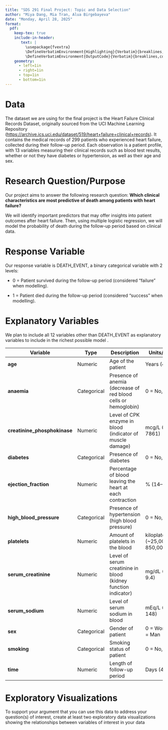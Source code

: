 ```yaml
---
title: "SDS 291 Final Project: Topic and Data Selection"
author: "Miya Dang, Mia Tran, Alua Birgebayeva"
date: "Monday, April 28, 2025"
format: 
  pdf:
    keep-tex: true
    include-in-header: 
       text: |
         \usepackage{fvextra}
         \DefineVerbatimEnvironment{Highlighting}{Verbatim}{breaklines,commandchars=\\\{\}}
         \DefineVerbatimEnvironment{OutputCode}{Verbatim}{breaklines,commandchars=\\\{\}}
    geometry: 
      - left=1in
      - right=1in
      - top=1in
      - bottom=1in
---
```


# Data

The dataset we are using for the final project is the Heart Failure Clinical Records Dataset, originally sourced from the UCI Machine Learning Repository (<https://archive.ics.uci.edu/dataset/519/heart+failure+clinical+records>). It contains the medical records of 299 patients who experienced heart failure, collected during their follow-up period. Each observation is a patient profile, with 13 variables measuring their clinical records such as blood test results, whether or not they have diabetes or hypertension, as well as their age and sex.

# Research Question/Purpose

Our project aims to answer the following research question: **Which clinical characteristics are most predictive of death among patients with heart failure?**

We will identify important predictors that may offer insights into patient outcomes after heart failure. Then, using multiple logistic regression, we will model the probability of death during the follow-up period based on clinical data.

# Response Variable

Our response variable is DEATH_EVENT, a binary categorical variable with 2 levels:

-   0 = Patient survived during the follow-up period (considered "failure" when modelling).

-   1 = Patient died during the follow-up period (considered "success" when modelling).

# Explanatory Variables

We plan to include all 12 variables other than DEATH_EVENT as explanatory variables to include in the richest possible model .

| Variable | Type | Description | Units/Levels |
|------------------|------------------|------------------|------------------|
| **age** | Numeric | Age of the patient | Years (40–95) |
| **anaemia** | Categorical | Presence of anemia (decrease of red blood cells or hemoglobin) | 0 = No, 1 = Yes |
| **creatinine_phosphokinase** | Numeric | Level of CPK enzyme in blood (indicator of muscle damage) | mcg/L (23–7861) |
| **diabetes** | Categorical | Presence of diabetes | 0 = No, 1 = Yes |
| **ejection_fraction** | Numeric | Percentage of blood leaving the heart at each contraction | \% (14–80) |
| **high_blood_pressure** | Categorical | Presence of hypertension (high blood pressure) | 0 = No, 1 = Yes |
| **platelets** | Numeric | Amount of platelets in the blood | kiloplatelets/mL (\~25,000–850,000) |
| **serum_creatinine** | Numeric | Level of serum creatinine in blood (kidney function indicator) | mg/dL (0.5–9.4) |
| **serum_sodium** | Numeric | Level of serum sodium in blood | mEq/L (113–148) |
| **sex** | Categorical | Gender of patient | 0 = Woman, 1 = Man |
| **smoking** | Categorical | Smoking status of patient | 0 = No, 1 = Yes |
| **time** | Numeric | Length of follow-up period | Days (4–285) |

# Exploratory Visualizations

To support your argument that you can use this data to address your question(s) of interest, create at least two exploratory data visualizations showing the relationships between variables of interest in your data

